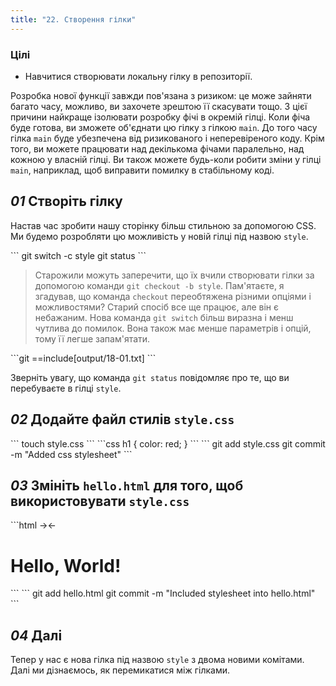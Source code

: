 ```yaml
---
title: "22. Створення гілки"
---
```


### Цілі

- Навчитися створювати локальну гілку в репозиторії.

Розробка нової функції завжди пов'язана з ризиком: це може зайняти багато часу, можливо, ви захочете зрештою її скасувати тощо. З цієї причини найкраще ізолювати розробку фічі в окремій гілці. Коли фіча буде готова, ви зможете об'єднати цю гілку з гілкою `main`. До того часу гілка `main` буде убезпечена від ризикованого і неперевіреного коду. Крім того, ви можете працювати над декількома фічами паралельно, над кожною у власній гілці. Ви також можете будь-коли робити зміни у гілці `main`, наприклад, щоб виправити помилку в стабільному коді.

## _01_ Створіть гілку

Настав час зробити нашу сторінку більш стильною за допомогою CSS. Ми будемо розробляти цю можливість у новій гілці під назвою `style`.

<Run>
```
git switch -c style
git status
```
</Run>

> Старожили можуть заперечити, що їх вчили створювати гілки за допомогою команди `git checkout -b style`. Пам'ятаєте, я згадував, що команда `checkout` переобтяжена різними опціями і можливостями? Старий спосіб все ще працює, але він є небажаним. Нова команда `git switch` більш виразна і менш чутлива до помилок. Вона також має менше параметрів і опцій, тому її легше запам'ятати.

<Output>
```git
==include[output/18-01.txt]
```
</Output>

Зверніть увагу, що команда `git status` повідомляє про те, що ви перебуваєте в гілці `style`.

## _02_ Додайте файл стилів `style.css`

<Run>
```
touch style.css
```
</Run>

<File file="style.css">
```css
h1 {
  color: red;
}
```
</File>

<Run>
```
git add style.css
git commit -m "Added css stylesheet"
```
</Run>

## _03_ Змініть `hello.html` для того, щоб використовувати `style.css`

<File file="hello.html">
```html
<!-- Author: Alexander Shvets (alex@githowto.com) -->
<html>
  <head>
    →<link type="text/css" rel="stylesheet" media="all" href="style.css" />←
  </head>
  <body>
    <h1>Hello, World!</h1>
  </body>
</html>
```
</File>

<Run>
```
git add hello.html
git commit -m "Included stylesheet into hello.html"
```
</Run>

## _04_ Далі

Тепер у нас є нова гілка під назвою `style` з двома новими комітами. Далі ми дізнаємось, як перемикатися між гілками.